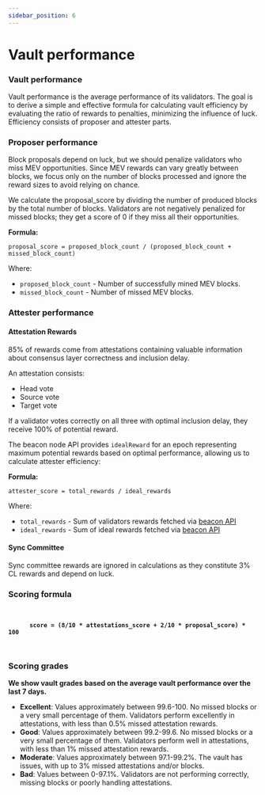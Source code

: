 ```yaml
---
sidebar_position: 6
---
```


# Vault performance

### Vault performance

Vault performance is the average performance of its validators. The goal is to derive a simple and effective formula for calculating vault efficiency by evaluating the ratio of rewards to penalties, minimizing the influence of luck. Efficiency consists of proposer and attester parts.

### Proposer performance

Block proposals depend on luck, but we should penalize validators who miss MEV opportunities. Since MEV rewards can vary greatly between blocks, we focus only on the number of blocks processed and ignore the reward sizes to avoid relying on chance.

We calculate the proposal_score by dividing the number of produced blocks by the total number of blocks. Validators are not negatively penalized for missed blocks; they get a score of 0 if they miss all their opportunities.

**Formula:**

```
proposal_score = proposed_block_count / (proposed_block_count + missed_block_count)
```

Where:

- `proposed_block_count` - Number of successfully mined MEV blocks.
- `missed_block_count` - Number of missed MEV blocks.

### Attester performance

#### **Attestation Rewards**

85% of rewards come from attestations containing valuable information about consensus layer correctness and inclusion delay.

An attestation consists:

- Head vote
- Source vote
- Target vote

If a validator votes correctly on all three with optimal inclusion delay, they receive 100% of potential reward.

The beacon node API provides `idealReward` for an epoch representing maximum potential rewards based on optimal performance, allowing us to calculate attester efficiency:

**Formula:**&#x20;

```
attester_score = total_rewards / ideal_rewards
```

Where:

- `total_rewards` - Sum of validators rewards fetched via [beacon API](https://ethereum.github.io/beacon-APIs/#/Rewards/getAttestationsRewards)
- `ideal_rewards` - Sum of ideal rewards fetched via [beacon API](https://ethereum.github.io/beacon-APIs/#/Rewards/getAttestationsRewards)

#### **Sync Committee**

Sync committee rewards are ignored in calculations as they constitute 3% CL rewards and depend on luck.

### Scoring formula

<pre>
  <code>
    <strong>
      score = (8/10 * attestations_score + 2/10 * proposal_score) * 100
    </strong>
  </code>
</pre>

### Scoring grades

**We show vault grades based on the average vault performance over the last 7 days.**

- **Excellent**: Values approximately between 99.6-100. No missed blocks or a very small percentage of them. Validators perform excellently in attestations, with less than 0.5% missed attestation rewards.
- **Good**: Values approximately between 99.2-99.6. No missed blocks or a very small percentage of them. Validators perform well in attestations, with less than 1% missed attestation rewards.
- **Moderate**: Values approximately between 97.1-99.2%. The vault has issues, with up to 3% missed attestations and/or blocks.
- **Bad**: Values between 0-97.1%. Validators are not performing correctly, missing blocks or poorly handling attestations.
